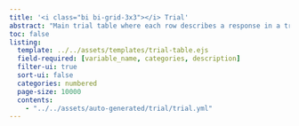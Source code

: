 ```yaml
---
title: '<i class="bi bi-grid-3x3"></i> Trial'
abstract: "Main trial table where each row describes a response in a trial. The information in this table should be sufficient for most analyses, but more detailed information may be available in other tables and link to this one via its keys (`trial_id` or `response_id`)."
toc: false
listing: 
  template: ../../assets/templates/trial-table.ejs
  field-required: [variable_name, categories, description]
  filter-ui: true
  sort-ui: false
  categories: numbered
  page-size: 10000
  contents:
    - "../../assets/auto-generated/trial/trial.yml"
---
```


